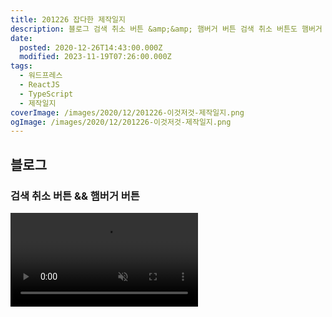 ```yaml
---
title: 201226 잡다한 제작일지
description: 블로그 검색 취소 버튼 &amp;&amp; 햄버거 버튼 검색 취소 버튼도 햄버거 버튼과 똑같은 스타일을 적용해, 통일감을 높였습니다. 또한, 버튼이 화살표로 변경됐을 때 1px 정도 오차가 있길래 수정했습니다.몇몇 브라우저에선 1px이 어긋나니 뭔가 이상한 게 눈에 보일 정도로 뒤틀리더라고요. 페이지네이션 버튼 4페이지 이상(1페이지 버튼이 안 보이는 상황)에선 첫 페이지로 가는 버튼을 추가하고, 마지막 페이지 버튼이 안 보이는
date:
  posted: 2020-12-26T14:43:00.000Z
  modified: 2023-11-19T07:26:00.000Z
tags:
  - 워드프레스
  - ReactJS
  - TypeScript
  - 제작일지
coverImage: /images/2020/12/201226-이것저것-제작일지.png
ogImage: /images/2020/12/201226-이것저것-제작일지.png
---
```


## 블로그

### 검색 취소 버튼 && 햄버거 버튼

<video autoPlay playsInline muted loop src="/images/2020/12/hamburger.mp4" />

검색 취소 버튼도 햄버거 버튼과 똑같은 스타일을 적용해, 통일감을 높였습니다.

또한, 버튼이 화살표로 변경됐을 때 1px 정도 오차가 있길래 수정했습니다.  
몇몇 브라우저에선 1px이 어긋나니 뭔가 이상한 게 눈에 보일 정도로 뒤틀리더라고요.

### 페이지네이션 버튼

![페이지네이션 버튼](/images/2020/12/pagination.png)

4페이지 이상(1페이지 버튼이 안 보이는 상황)에선 첫 페이지로 가는 버튼을 추가하고, 마지막 페이지 버튼이 안 보이는 상황에선 마지막 페이지로 가는 버튼을 추가했습니다.

처음에 infinite scroll에서 페이지네이션으로 넘어올 땐 좀 회의적이었는데, 확실히 원하는 구역으로 갈 땐 편하고, 페이지가 많이 쌓여도 기기에 큰 부담도 없어서 좋긴 하네요.

### 로고 업데이트

![로고](/images/2020/12/logo-512.png)

좌우대칭을 완벽하게 맞추고, 모서리를 조금 더 각지게 수정했습니다.  
또한 파비콘처럼 아이콘이 작아졌을 때도 형태가 일그러지지 않도록 좌측 끝과 우측 끝의 선을 조금 더 두껍게 변경했습니다.

### manifest.json 업데이트

![Context Menu](/images/2020/12/menu.png)

[PWA의 Manifest 작성하기](/web/tips/pwa%ec%9d%98-manifest-%ec%9e%91%ec%84%b1%ed%95%98%ea%b8%b0)를 적으며 제 manifest.json도 업데이트를 좀 해봤습니다.  
shortcuts도 추가하고, categories 등도 추가해봤는데, categories, lang 같은 건 솔직히 크게 의미가 있나 싶긴 하네요.

### `<article>`

```html
<article class="indexArticle reveal" style="top: 50px; left: 10px">
    <a
        href="https://marshallku.com/web/tips/%ec%9b%8c%eb%93%9c%ed%94%84%eb%a0%88%ec%8a%a4-%eb%8c%93%ea%b8%80-%ed%85%9c%ed%94%8c%eb%a6%bf-%eb%a7%8c%eb%93%a4%ea%b8%b0"
    >
        <figure class="thumbnail_wrapper">
            <img
                class="index_thumbnail"
                src="https://i1.marshallku.com/wp-content/uploads/2020/12/댓글-템플릿-제작하기-400x400.png"
                alt="워드프레스 댓글 템플릿 만들기"
            />
        </figure>
        <header class="index_information">
            <h2 class="title">워드프레스 댓글 템플릿 만들기</h2>
            <p class="desc">wp_list_comments의 html 구조를 변경하는 방법</p>
            <time class="date" datetime="2020-12-20 00:32">6일 전</time>
        </header>
    </a>
</article>
```

포스트 페이지에서 본문에만 `article` 태그를 사용하고 있었는데, 이젠 글 목록 등 글 정보가 들어가는 부분도 `article`태그로 업데이트했습니다.

작성하면서 보니 class에 CamelCase랑 snake\_case가 혼용된 게 보기 몹시 불편하네요.  
날 잡고 싹 고쳐야겠습니다...

### 기타

* 세피아, 라이트 테마에서 폰트 색상을 더 어둡게 변경했습니다.
* 이미지 캐시 서버를 구글 클라우드에서 오라클 클라우드로 변경했습니다.
* 본문에 `script` 태그가 있을 땐 페이지를 새로고침합니다.
* 쿠키에 유저 정보가 없음에도 로컬 스토리지에 저장하려는 오류를 수정했습니다.
* 링크를 클릭하고 컨테이너가 페이드아웃 됐을 때 오류가 발생하면 컨테이너가 페이드인 되지 않던 오류를 수정했습니다.
* 검색 취소 버튼 클릭 시 입력된 검색어가 삭제되도록 업데이트했습니다.
* 폰트를 스포카 한 산스로 변경했습니다.
* 푸시 알림 서버에 사용한 코드를 업데이트했습니다. 이 과정에서 undefined란 알림이 굉장히 많이 전송됐었는데, 죄송합니다. 😥

## React 앱들

![리액트 앱 업데이트](/images/2020/12/react-apps-to-typescript.png)

만들었던 React 앱들을 모조리 타입스크립트로 업데이트했습니다.

![사용한 언어](/images/2020/12/most-used-languages.png)

타입스크립트를 조금 더 능숙하게 사용하고자 하는 목적도 있었지만, 위 그래프에서 Typescript 순위 올릴 목적도 있었습니다.  
이제 토이 프로젝트 한 두어 개만 더 만들면 1위를 차지할 수 있지 않을까 싶네요.

## 만들고 있는 것

### Parallax Effect

![장만월](/images/2020/12/fullmoonlong.png)

[Github](https://github.com/marshallku/Parallax-Effect)  
[라이브 데모](https://marshallku.github.io/Parallax-Effect/)

유튜브에서 웹사이트 이펙트들 둘러보다 [Simple Parallax Scrolling Effect with CSS & Vanilla Javascript](https://youtu.be/QNTeq4QdOsQ?t=57)라는 걸 보고 보름달만 보면 척수 반사 급으로 떠오르는 장만월 사장님으로 스크롤 효과들 좀 만들어봤습니다.

3D 갤러리에서 벡터한테 괴롭힘 받다 2D로 내려오니 한결 편안하긴 하지만, 포토샵에서 테두리 따느라 꽤 많은 시간을 투자해야 한단 단점은 있네요.

이대로 끝내긴 뭔가 아쉬워서 델루나 설명 같은 것 추가해보는 중인데, 코딩이 아니라 디자인이랑 기획에서 발목을 잡히고 있습니다.

잡힌 발목 풀리고 완성하면 스크롤 애니메이션에 관한 것도 좀 다뤄보겠습니다.